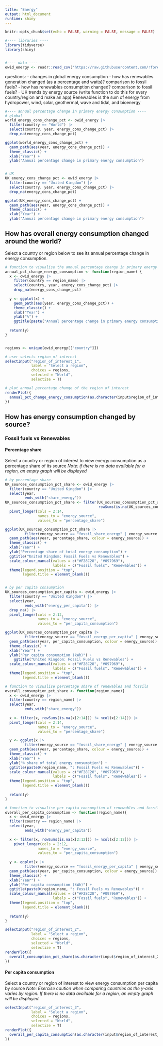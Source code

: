 ```yaml
---
title: "Energy"
output: html_document
runtime: shiny
---
```


```r
knitr::opts_chunk$set(echo = FALSE, warning = FALSE, message = FALSE)
```

```r
#---- libraries ----
library(tidyverse)
library(shiny)


#---- data ----
owid_energy <- readr::read_csv('https://raw.githubusercontent.com/rfordatascience/tidytuesday/master/data/2023/2023-06-06/owid-energy.csv')
```

questions:
- changes in global energy consumption
- how has renewables generation changed (as a percentage and watts)? comparison to fossil fuels?
- how has renewables consumption changed? comparison to fossil fuels?
- UK trends by energy source (write function to do this for every country/region and make an app)
Renewables is the sum of energy from hydropower, wind, solar, geothermal, wave and tidal, and bioenergy


```r
#---- annual percentage change in primary energy consumption ----
# global
world_energy_cons_change_pct <- owid_energy |>
  filter(country == "World") |>
  select(country, year, energy_cons_change_pct) |>
  drop_na(energy_cons_change_pct)

ggplot(world_energy_cons_change_pct) +
  geom_path(aes(year, energy_cons_change_pct)) +
  theme_classic() +
  xlab("Year") +
  ylab("Annual percentage change in primary energy consumption")


# UK
UK_energy_cons_change_pct <- owid_energy |>
  filter(country == "United Kingdom") |>
  select(country, year, energy_cons_change_pct) |>
  drop_na(energy_cons_change_pct)

ggplot(UK_energy_cons_change_pct) +
  geom_path(aes(year, energy_cons_change_pct)) +
  theme_classic() +
  xlab("Year") +
  ylab("Annual percentage change in primary energy consumption")
```

## How has overall energy consumption changed around the world?
Select a country or region below to see its annual percentage change in energy consumption.
```r
# function to visualise the annual percentage change in primary energy consumption of a region
annual_pct_change_energy_consumption <- function(region_name) {
  x <- owid_energy |>
    filter(country == region_name) |>
    select(country, year, energy_cons_change_pct) |>
    drop_na(energy_cons_change_pct)
  
  y <- ggplot(x) +
    geom_path(aes(year, energy_cons_change_pct)) +
    theme_classic() +
    xlab("Year") +
    ylab("%") +
    ggtitle(paste("Annual percentage change in primary energy consumption of", region_name))
  
  return(y)
}


regions <- unique(owid_energy[["country"]])
```
```r
# user selects region of interest
selectInput("region_of_interest_1",
            label = "Select a region",
            choices = regions,
            selected = "World",
            selectize = T)

# plot annual percentage change of the region of interest
renderPlot({
  annual_pct_change_energy_consumption(as.character(input$region_of_interest_1))
})
```

## How has energy consumption changed by source?
### Fossil fuels vs Renewables
#### Percentage share
Select a country or region of interest to view energy consumption as a percentage share of its source
*Note: if there is no data available for a region, an empty graph will be displayed*
```r
# by percentage share
UK_sources_consumption_pct_share <- owid_energy |>
  filter(country == "United Kingdom") |>
  select(year,
         ends_with("share_energy"))
UK_sources_consumption_pct_share <- filter(UK_sources_consumption_pct_share,
                                           rowSums(is.na(UK_sources_consumption_pct_share[2:14])) != ncol(UK_sources_consumption_pct_share[2:14])) |>
  pivot_longer(cols = 2:14,
               names_to = "energy_source",
               values_to = "percentage_share")

ggplot(UK_sources_consumption_pct_share |>
         filter(energy_source == "fossil_share_energy" | energy_source == "renewables_share_energy")) +
  geom_path(aes(year, percentage_share, colour = energy_source)) +
  theme_classic() +
  xlab("Year") +
  ylab("Percentage share of total energy consumption") +
  ggtitle("United Kingdom: Fossil Fuels vs Renewables") +
  scale_colour_manual(values = c("#F28C28", "#097969"),
                      labels = c("Fossil fuels", "Renewables")) +
  theme(legend.position = "top",
        legend.title = element_blank())


# by per capita consumption
UK_sources_consumption_per_capita <- owid_energy |>
  filter(country == "United Kingdom") |>
  select(year,
         ends_with("energy_per_capita")) |>
  drop_na() |>
  pivot_longer(cols = 2:12,
               names_to = "energy_source",
               values_to = "per_capita_consumption")

ggplot(UK_sources_consumption_per_capita |>
         filter(energy_source == "fossil_energy_per_capita" | energy_source == "renewables_energy_per_capita")) +
  geom_path(aes(year, per_capita_consumption, colour = energy_source)) +
  theme_classic() +
  xlab("Year") +
  ylab("Per capita consumption (kWh)") +
    ggtitle("United Kingdom: Fossil Fuels vs Renewables") +
  scale_colour_manual(values = c("#F28C28", "#097969"),
                      labels = c("Fossil fuels", "Renewables")) +
  theme(legend.position = "top",
        legend.title = element_blank())
```
```r
# function to visualise percentage share of renewables and fossils
overall_consumption_pct_share <- function(region_name){
  x <- owid_energy |>
  filter(country == region_name) |>
  select(year,
         ends_with("share_energy"))
  
  x <- filter(x, rowSums(is.na(x[2:14])) != ncol(x[2:14])) |>
  pivot_longer(cols = 2:14,
               names_to = "energy_source",
               values_to = "percentage_share")

  y <- ggplot(x |>
         filter(energy_source == "fossil_share_energy" | energy_source == "renewables_share_energy")) +
  geom_path(aes(year, percentage_share, colour = energy_source)) +
  theme_classic() +
  xlab("Year") +
  ylab("% share of total energy consumption") +
  ggtitle(paste0(region_name, ": Fossil Fuels vs Renewables")) +
  scale_colour_manual(values = c("#F28C28", "#097969"),
                      labels = c("Fossil fuels", "Renewables")) +
  theme(legend.position = "top",
        legend.title = element_blank())
  
  return(y)
}

# function to visualise per capita consumption of renewables and fossils
overall_per_capita_consumption <- function(region_name){
  x <- owid_energy |>
  filter(country == region_name) |>
  select(year,
         ends_with("energy_per_capita"))
  
  x <- filter(x, rowSums(is.na(x[2:12])) != ncol(x[2:12])) |>
    pivot_longer(cols = 2:12,
               names_to = "energy_source",
               values_to = "per_capita_consumption")
  
  y <- ggplot(x |>
         filter(energy_source == "fossil_energy_per_capita" | energy_source == "renewables_energy_per_capita")) +
  geom_path(aes(year, per_capita_consumption, colour = energy_source)) +
  theme_classic() +
  xlab("Year") +
  ylab("Per capita consumption (kWh)") +
  ggtitle(paste0(region_name, ": Fossil Fuels vs Renewables")) +
  scale_colour_manual(values = c("#F28C28", "#097969"),
                      labels = c("Fossil fuels", "Renewables")) +
  theme(legend.position = "top",
        legend.title = element_blank())
  
  return(y)
}
```
```r
selectInput("region_of_interest_2",
            label = "Select a region",
            choices = regions,
            selected = "World",
            selectize = T)
renderPlot({
  overall_consumption_pct_share(as.character(input$region_of_interest_2))
})
```

#### Per capita consumption
Select a country or region of interest to view energy consumption per capita by source
*Note: Exercise caution when comparing countries as the y-axis varies by region. If there is no data available for a region, an empty graph will be displayed.*
```r
selectInput("region_of_interest_3",
            label = "Select a region",
            choices = regions,
            selected = "World",
            selectize = T)
renderPlot({
  overall_per_capita_consumption(as.character(input$region_of_interest_3))
})

```


